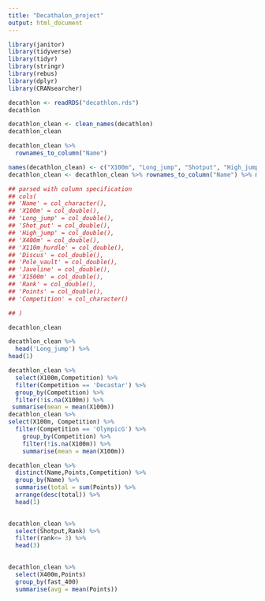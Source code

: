 ```yaml
---
title: "Decathalon_project"
output: html_document
---
```


```r
library(janitor)
library(tidyverse)
library(tidyr)
library(stringr)
library(rebus)
library(dplyr)
library(CRANsearcher)
```


```r
decathlon <- readRDS("decathlon.rds")
decathlon
```

```r
decathlon_clean <- clean_names(decathlon)
decathlon_clean
```

```r
decathlon_clean %>%
  rownames_to_column("Name")
```
```r
names(decathlon_clean) <- c("X100m", "Long_jump", "Shotput", "High_jump", "X400m","X110m_Hurdle", "Discus","Pole_vault", "Javelin" , "X1500m", "Rank", "Points", "Competition") 
decathlon_clean <- decathlon_clean %>% rownames_to_column("Name") %>% mutate(Competition = as.character(Competition))
```

```r
## parsed with column specification
## cols(
## 'Name' = col_character(),
## 'X100m' = col_double(),
## 'Long_jump' = col_double(),
## 'Shot_put' = col_double(),
## 'High_jump' = col_double(),
## 'X400m' = col_double(),
## 'X110m_hurdle' = col_double(),
## 'Discus' = col_double(),
## 'Pole_vault' = col_double(),
## 'Javeline' = col_double(),
## 'X1500m' = col_double(),
## 'Rank' = col_double(),
## 'Points' = col_double(),
## 'Competition' = col_character()

## )
```

```r
decathlon_clean 
```

```r
decathlon_clean %>%
  head('Long_jump') %>%
head(1)
```




```r
decathlon_clean %>%
  select(X100m,Competition) %>%
  filter(Competition == 'Decastar') %>%
  group_by(Competition) %>%
  filter(!is.na(X100m)) %>%
 summarise(mean = mean(X100m)) 
decathlon_clean %>%
select(X100m, Competition) %>%
  filter(Competition == 'OlympicG') %>%
    group_by(Competition) %>%
    filter(!is.na(X100m)) %>%
    summarise(mean = mean(X100m))
```

```r
decathlon_clean %>%
  distinct(Name,Points,Competition) %>%
  group_by(Name) %>%
  summarise(total = sum(Points)) %>%
  arrange(desc(total)) %>%
  head(1)
  

```

```r
decathlon_clean %>%
  select(Shotput,Rank) %>%
  filter(rank<= 3) %>%
  head(3)
    
```



```r
decathlon_clean %>%
  select(X400m,Points) 
  group_by(fast_400)
  summarise(avg = mean(Points))

```







